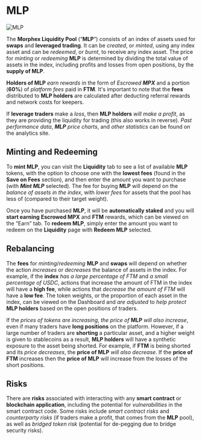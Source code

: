 # MLP 

<img src="/images/mlp.png" alt="MLP" />

The **Morphex Liquidity Pool** (“**MLP**”) consists of an index of assets used for **swaps** and **leveraged trading**. It can be _created_, or _minted_, using any index asset and can be _redeemed_, or _burnt_, to receive any index asset. The price for _minting_ or _redeeming_ **MLP** is determined by dividing the total value of assets in the index, including profits and losses from open positions, by the **supply of MLP**.

**Holders of MLP** _earn rewards_ in the form of _Escrowed **MPX**_ and a portion (**60%**) of _platform fees_ paid in **FTM**. It's important to note that the **fees** distributed to **MLP holders** are calculated after deducting referral rewards and network costs for keepers.

If **leverage traders** make a _loss_, then **MLP holders** _will make a profit_, as they are providing the liquidity for trading (this also works in reverse). _Past performance data_, _**MLP** price charts_, and _other statistics_ can be found on the analytics site.

## Minting and Redeeming

To **mint MLP**, you can visit the **Liquidity** tab to see a list of available **MLP** tokens, with the option to choose one with the **lowest fees** (found in the **Save on Fees** section), and then enter the amount you want to purchase (with ***Mint MLP*** selected). The fee for buying **MLP** will depend on the _balance of assets in the index_, with _lower fees_ for assets that the pool has less of (compared to their target weight).

Once you have purchased **MLP**, it will be **automatically staked** and you will **start earning**
**Escrowed MPX** and **FTM** rewards, which can be viewed on the “Earn” tab. To **redeem MLP**,
simply enter the amount you want to redeem on the **Liquidity** page with **Redeem MLP** selected.

## Rebalancing

The **fees** for _minting_/_redeeming_ **MLP** and **swaps** will depend on whether the action _increases_ or _decreases_ the balance of assets in the index. For example, if the **index** _has a large percentage of FTM_ and _a small percentage of USDC_, actions that increase the amount of FTM in the index will have a **high fee**, while actions that _decrease the amount of FTM_ will have a **low fee**. The token weights, or the proportion of each asset in the index, can be viewed on the Dashboard and _are adjusted_ to _help protect_ **MLP holders** based on the open positions of traders.

If the _prices of tokens are increasing_, _the price of_ **MLP** _will also increase_, even if many traders have **long positions** on the platform. However, if a large number of traders are **shorting** a particular asset, and a higher weight is given to stablecoins as a result, **MLP holders** will have a synthetic exposure to the asset being shorted. For example, if **FTM** is being shorted and its _price decreases_, the **price of MLP** _will also decrease_. If the **price of FTM** increases then the **price of MLP** will increase from the losses of the short positions.

## Risks

There are **risks** associated with interacting with any **smart contract** or **blockchain application**,
including the potential for _vulnerabilities_ in the smart contract code. Some risks include _smart contract risks_ and _counterparty risks_ (if traders make a profit, that comes from the **MLP** pool), as well as _bridged token risk_ (potential for de-pegging due to bridge security risks).
